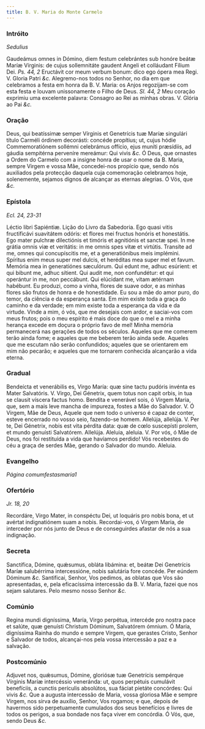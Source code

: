 ```yaml
---
title: B. V. Maria do Monte Carmelo
---
```


### Intróito

_Sedulius_

<div class="grid grid-cols-2 gap-5">
  <span class="text-justify">
    Gaudeámus omnes in Dómino, diem festum celebrántes sub honóre beátæ Maríæ
    Vírginis: de cujus sollemnitáte gaudent Angeli et colláudant Fílium Dei.
    <em>Ps. 44, 2</em> Eructávit cor meum verbum bonum: dico ego ópera mea Regi.
    V. Gloria Patri <em>&c.</em>
  </span>
  <span class="text-justify">
    Alegremo-nos todos no Senhor, no dia em que celebramos a festa em honra da
    B. V. Maria: os Anjos regozijam-se com esta festa e louvam unissonamente o
    Filho de Deus. <em>Sl. 44, 2</em> Meu coração exprimiu uma excelente
    palavra: Consagro ao Rei as minhas obras. V. Glória ao Pai <em>&c.</em>
  </span>
</div>

### Oração

<div class="grid grid-cols-2 gap-5">
  <span class="text-justify">
    Deus, qui beatíssimæ semper Vírginis et Genetrícis tuæ Maríæ singulári
    título Carméli órdinem decorásti: concéde propítius; ut, cujus hódie
    Commemoratiónem sollémni celebrámus offício, ejus muníti præsídiis, ad
    gáudia sempitérna perveníre mereámur: Qui vivis <em>&c.</em>
  </span>
  <span class="text-justify">
    Ó Deus, que ornastes a Ordem do Carmelo com a insigne honra de usar o nome
    da B. Maria, sempre Virgem e vossa Mãe, concedei-nos propício que, sendo nós
    auxiliados pela protecção daquela cuja comemoração celebramos hoje,
    solenemente, sejamos dignos de alcançar as eternas alegrias. Ó Vós, que
    <em>&c.</em>
  </span>
</div>

### Epístola

_Ecl. 24, 23-31_

<div class="grid grid-cols-2 gap-5">
  <span class="text-justify">Léctio libri Sapiéntiæ.</span>
  <span class="text-justify">Lição do Livro da Sabedoria.</span>
  <span class="text-justify">
    Ego quasi vitis fructificávi suavitátem odóris: et flores mei fructus
    honóris et honestátis. Ego mater pulchræ dilectiónis et timóris et
    agnitiónis et sanctæ spei. In me grátia omnis viæ et veritátis: in me omnis
    spes vitæ et virtútis. Transíte ad me, omnes qui concupíscitis me, et a
    generatiónibus meis implémini. Spíritus enim meus super mel dulcis, et
    heréditas mea super mel et favum. Memória mea in generatiónes sæculórum. Qui
    edunt me, adhuc esúrient: et qui bibunt me, adhuc sítient. Qui audit me, non
    confundétur: et qui operántur in me, non peccábunt. Qui elúcidant me, vitam
    ætérnam habébunt.
  </span>
  <span class="text-justify">
    Eu produzi, como a vinha, flores de suave odor, e as minhas flores são
    frutos de honra e de honestidade. Eu sou a mãe do amor puro, do temor, da
    ciência e da esperança santa. Em mim existe toda a graça do caminho e da
    verdade; em mim existe toda a esperança da vida e da virtude. Vinde a mim, ó
    vós, que me desejais com ardor, e saciai-vos com meus frutos; pois o meu
    espírito é mais doce do que o mel e a minha herança excede em doçura o
    próprio favo de mel! Minha memória permanecerá nas gerações de todos os
    séculos. Aqueles que me comerem terão ainda fome; e aqueles que me beberem
    terão ainda sede. Aqueles que me escutam não serão confundidos; aqueles que
    se orientarem em mim não pecarão; e aqueles que me tornarem conhecida
    alcançarão a vida eterna.
  </span>
</div>

### Gradual

<div class="grid grid-cols-2 gap-5">
  <span class="text-justify">
    Bendeícta et venerábilis es, Virgo María: quæ sine tactu pudóris invénta es
    Mater Salvatóris. V. Virgo, Dei Génetrix, quem totus non capit orbis, in tua
    se clausit víscera factus homo.
  </span>
  <span class="text-justify">
    Bendita e venerável sois, ó Virgem Maria, que, sem a mais leve mancha de
    impureza, fostes a Mãe do Salvador. V. Ó Virgem, Mãe de Deus, Aquele que nem
    todo o universo é capaz de conter, esteve encerrado no vosso seio,
    fazendo-se homem.
  </span>
  <span class="text-justify">
    Allelúja, allelúja. V. Per te, Dei Génetrix, nobis est vita pérdita data:
    quæ de cœlo suscepísti prolem, et mundo genuísti Salvatórem. Allelúja.
  </span>
  <span class="text-justify">
    Aleluia, aleluia. V. Por vós, ó Mãe de Deus, nos foi restituída a vida que
    havíamos perdido! Vós recebestes do céu a graça de serdes Mãe, gerando o
    Salvador do mundo. Aleluia.
  </span>
</div>

### Evangelho

_Página comumfestasmaria1_

### Ofertório

_Jr. 18, 20_

<div class="grid grid-cols-2 gap-5">
  <span class="text-justify">
    Recordáre, Virgo Mater, in conspéctu Dei, ut loquáris pro nobis bona, et ut
    avértat indignatiónem suam a nobis.
  </span>
  <span class="text-justify">
    Recordai-vos, ó Virgem Maria, de interceder por nós junto de Deus e de
    conseguirdes afastar de nós a sua indignação.
  </span>
</div>

### Secreta

<div class="grid grid-cols-2 gap-5">
  <span class="text-justify">
    Sanctífica, Dómine, quǽsumus, obláta libámina: et, beátæ Dei Genetrícis
    Maríæ salubérrima intercessióne, nobis salutária fore concéde. Per eúndem
    Dóminum <em>&c.</em>
  </span>
  <span class="text-justify">
    Santificai, Senhor, Vos pedimos, as oblatas que Vos são apresentadas, e,
    pela eficacíssima intercessão da B. V. Maria, fazei que nos sejam salutares.
    Pelo mesmo nosso Senhor <em>&c.</em>
  </span>
</div>

### Comúnio

<div class="grid grid-cols-2 gap-5">
  <span class="text-justify">
    Regina mundi digníssima, María, Virgo perpétua, intercéde pro nostra pace et
    salúte, quæ genuísti Christum Dóminum, Salvatórem ómnium.
  </span>
  <span class="text-justify">
    Ó Maria, digníssima Rainha do mundo e sempre Virgem, que gerastes Cristo,
    Senhor e Salvador de todos, alcançai-nos pela vossa intercessão a paz e a
    salvação.
  </span>
</div>

### Postcomúnio

<div class="grid grid-cols-2 gap-5">
  <span class="text-justify">
    Adjuvet nos, quǽsumus, Dómine, gloriósæ tuæ Genetrícis sempérque Vírginis
    Maríæ intercéssio veneránda: ut, quos perpétuis cumulávit benefíciis, a
    cunctis perículis absolútos, sua fáciat pietáte concórdes: Qui vivis
    <em>&c.</em>
  </span>
  <span class="text-justify">
    Que a augusta intercessão de Maria, vossa gloriosa Mãe e sempre Virgem, nos
    sirva de auxílio, Senhor, Vos rogamos; e que, depois de havermos sido
    perpetuamente cumulados dos seus benefícios e livres de todos os perigos, a
    sua bondade nos faça viver em concórdia. Ó Vós, que, sendo Deus <em>&c.</em>
  </span>
</div>
